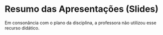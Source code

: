 # Resumo das Apresentações (Slides)

Em consonância com o plano da disciplina, a professora não utilizou esse recurso didático.